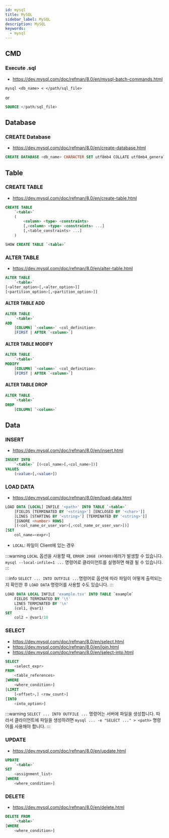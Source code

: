 ```yaml
---
id: mysql
title: MySQL
sidebar_label: MySQL
description: MySQL
keywords:
  - mysql
---
```


## CMD

### Execute .sql

- https://dev.mysql.com/doc/refman/8.0/en/mysql-batch-commands.html

```shell
mysql <db_name> < </path/sql_file>
```

or

```sql
SOURCE </path/sql_file>
```

## Database

### CREATE Database

- https://dev.mysql.com/doc/refman/8.0/en/create-database.html

```sql
CREATE DATABASE <db_name> CHARACTER SET utf8mb4 COLLATE utf8mb4_general_ci
```

## Table

### CREATE TABLE

- https://dev.mysql.com/doc/refman/8.0/en/create-table.html

```sql
CREATE TABLE
    `<table>`
    (
        <column> <type> <constraints>
        [,<column> <type> <constraints> ...]
        [,<table_constraints> ...]
    )
```

```sql
SHOW CREATE TABLE `<table>`
```

### ALTER TABLE

- https://dev.mysql.com/doc/refman/8.0/en/alter-table.html

```sql
ALTER TABLE
    `<table>`
[<alter_option>[,<alter_option>]]
[<partition_option>[,<partition_option>]]
```

#### ALTER TABLE ADD

```sql
ALTER TABLE
    `<table>`
ADD
    [COLUMN] `<column>` <col_definition>
    [FIRST | AFTER `<column>`]
```

#### ALTER TABLE MODIFY

```sql
ALTER TABLE
    `<table>`
MODIFY
    [COLUMN] `<column>` <col_definition>
    [FIRST | AFTER `<column>`]
```

#### ALTER TABLE DROP

```sql
ALTER TABLE
    `<table>`
DROP
    [COLUMN] `<column>`
```

## Data

### INSERT

- https://dev.mysql.com/doc/refman/8.0/en/insert.html

```sql
INSERT INTO
    `<table>` [(<col_name>[,<col_name>])]
VALUES
    (<value>[,<value>])
```

### LOAD DATA

- https://dev.mysql.com/doc/refman/8.0/en/load-data.html

```sql
LOAD DATA [LOCAL] INFILE '<path>' INTO TABLE `<table>`
    [FIELDS [TERMINATED BY '<string>'] [ENCLOSED BY '<char>']]
    [LINES [STARTING BY '<string>'] [TERMINATED BY '<string>']]
    [IGNORE <number> ROWS]
    [(<col_name_or_user_var>[,<col_name_or_user_var>])]
[SET
    col_name=<expr>]
```

- `LOCAL`: 파일이 Client에 있는 경우

:::warning
`LOCAL` 옵션을 사용할 때, `ERROR 2068 (HY000)`에러가 발생할 수 있습니다. `mysql --local-infile=1 ...` 명령어로 클라이언트를 실행하면 해결 될 수 있습니다.
:::

:::info
`SELECT ... INTO OUTFILE ...`명령어로 옵션에 따라 파일이 어떻게 출력되는지 확인한 후 `LOAD DATA` 명령어를 사용할 수도 있습니다.
:::

```sql
LOAD DATA LOCAL INFILE 'example.tsv' INTO TABLE `example`
    FIELDS TERMINATED BY '\t'
    LINES TERMINATED BY '\n'
    (col1, @var1)
SET
    col2 = @var1/10
```

### SELECT

- https://dev.mysql.com/doc/refman/8.0/en/select.html
- https://dev.mysql.com/doc/refman/8.0/en/join.html
- https://dev.mysql.com/doc/refman/8.0/en/select-into.html

```sql
SELECT
    <select_expr>
FROM
    <table_references>
[WHERE
    <where_condition>]
[LIMIT
    [<offset>,] <row_count>]
[INTO
    <into_option>]
```

:::warning
`SELECT ... INTO OUTFILE ...` 명령어는 서버에 파일을 생성합니다. 따라서 클라이언트에 파일을 생성하려면 `mysql ... -e "SELECT ..." > <path>` 명령어를 사용해야 합니다.
:::

### UPDATE

- https://dev.mysql.com/doc/refman/8.0/en/update.html

```sql
UPDATE
    `<table>`
SET
    <assignment_list>
[WHERE
    <where_condition>]
```

### DELETE

- https://dev.mysql.com/doc/refman/8.0/en/delete.html

```sql
DELETE FROM
    `<table>`
[WHERE
    <where_condition>]
```
